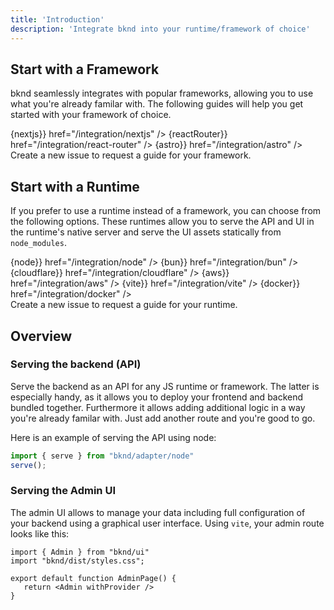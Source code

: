 ```yaml
---
title: 'Introduction'
description: 'Integrate bknd into your runtime/framework of choice'
---
```



## Start with a Framework
bknd seamlessly integrates with popular frameworks, allowing you to use what you're already familar with. The following guides will help you get started with your framework of choice.

<CardGroup cols={2}>
  <Card
    title="Next.js"
    icon={<div className="text-primary-light">{nextjs}</div>}
    href="/integration/nextjs"
  />
  <Card
    title="React Router"
    icon={<div className="text-primary-light">{reactRouter}</div>}
    href="/integration/react-router"
  />
   <Card
      title="Astro"
      icon={<div className="text-primary-light">{astro}</div>}
      href="/integration/astro"
   />
   <Card
      horizontal
      title="Yours missing?"
      href="https://github.com/bknd-io/bknd/issues/new"
   >
     Create a new issue to request a guide for your framework.
   </Card>
</CardGroup>

## Start with a Runtime
If you prefer to use a runtime instead of a framework, you can choose from the following options. These runtimes allow you to serve the API and UI in the runtime's native server and serve the UI assets statically from `node_modules`.

<CardGroup cols={2}>
   <Card
      title="Node"
      icon={<div className="text-primary-light">{node}</div>}
      href="/integration/node"
   />
   <Card
      title="Bun"
      icon={<div className="text-primary-light">{bun}</div>}
      href="/integration/bun"
   />
   <Card
      title="Cloudflare"
      icon={<div className="text-primary-light">{cloudflare}</div>}
      href="/integration/cloudflare"
   />
   <Card
      title="AWS Lambda"
      icon={<div className="text-primary-light">{aws}</div>}
      href="/integration/aws"
   />
   <Card
      title="Vite"
      icon={<div className="text-primary-light">{vite}</div>}
      href="/integration/vite"
   />
   <Card
      title="Docker"
      icon={<div className="text-primary-light">{docker}</div>}
      href="/integration/docker"
   />
   <div style={{ gridColumn: "span 2" }}>
      <Card 
         horizontal
         title="Yours missing?"
         href="https://github.com/bknd-io/bknd/issues/new"
      >
         Create a new issue to request a guide for your runtime.
      </Card>
   </div>
</CardGroup>

## Overview

### Serving the backend (API)
Serve the backend as an API for any JS runtime or framework. The latter is especially handy, as it allows you to deploy your frontend and backend bundled together. Furthermore it allows adding additional logic in a way you're already familar with. Just add another route and you're good to go.

Here is an example of serving the API using node:
```js index.js
import { serve } from "bknd/adapter/node"
serve();
```

### Serving the Admin UI
The admin UI allows to manage your data including full configuration of your backend using a graphical user interface. Using `vite`, your admin route looks like this:
```tsx admin.tsx
import { Admin } from "bknd/ui"
import "bknd/dist/styles.css";

export default function AdminPage() {
   return <Admin withProvider />
}
```